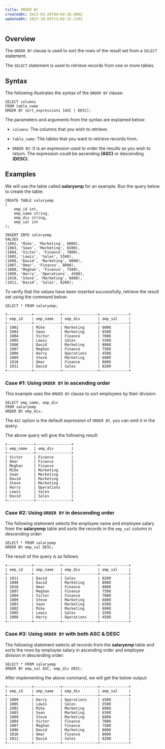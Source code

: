 ```yaml
---
title: ORDER BY
createdAt: 2023-03-28T04:04:36.000Z
updatedAt: 2023-10-09T13:02:32.129Z
---
```


## **Overview**

The `ORDER BY` clause is used to sort the rows of the result set from a `SELECT` statement.

<Note>The `SELECT` statement is used to retrieve records from one or more tables.</Note>

## **Syntax**

The following illustrates the syntax of the `ORDER BY` clause:

```pgsql
SELECT columns
FROM table_name
ORDER BY sort_expression1 [ASC | DESC];
```

The parameters and arguments from the syntax are explained below:

*   `columns`: The columns that you wish to retrieve.

*   `table_name`: The tables that you want to retrieve records from.&#x20;

*   `ORDER BY`: It is an expression used to order the results as you wish to return. The expression could be ascending **(ASC)** or descending **(DESC)**.&#x20;

## **Examples**

We will use the table called **salaryemp** for an example. Run the query below to create the table:

```pgsql
CREATE TABLE salaryemp  
(  
    emp_id int,
    emp_name string,   
    emp_div string,   
    emp_sal int
);  

INSERT INTO salaryemp   
VALUES
(1002, 'Mike', 'Marketing', 6000),  
(1003, 'Sean', 'Marketing', 6500),  
(1004, 'Victor', 'Finance', 7000),  
(1005, 'Lewis', 'Sales', 5500),  
(1006, 'David', 'Marketing', 8000),
(1007, 'Omar', 'Finance', 8000),
(1008, 'Meghan', 'Finance', 7500),  
(1009, 'Harry', 'Operations', 4500),  
(1010, 'Steve', 'Marketing', 6800),   
(1011, 'David', 'Sales', 8200);
```

To verify that the values have been inserted successfully, retrieve the result set using the command below:&#x20;

```pgsql
SELECT * FROM salaryemp;
```

```pgsql
+-----------+------------+----------------+-------------+
| emp_id    | emp_name   | emp_div        | emp_sal     |
+-----------+------------+----------------+-------------+
| 1002      | Mike       | Marketing      | 6000        | 
| 1003      | Sean       | Marketing      | 6500        |
| 1004      | Victor     | Finance        | 7000        |
| 1005      | Lewis      | Sales          | 5500        |
| 1006      | David      | Marketing      | 8000        |
| 1007      | Meghan     | Finance        | 7500        |
| 1008      | Harry      | Operations     | 4500        |
| 1009      | Steve      | Marketing      | 6800        |
| 1010      | Omar       | Finance        | 8000        |
| 1011      | David      | Sales          | 8200        |
+-----------+------------+----------------+-------------+
```

### **Case #1: Using **`ORDER BY`** in ascending order**

This example uses the `ORDER BY` clause to sort employees by their division:

```pgsql
SELECT emp_name, emp_div
FROM salaryemp
ORDER BY emp_div;
```

<Info>The `ASC` option is the default expression of `ORDER BY`, you can omit it in the query.</Info>

The above query will give the following result:

```pgsql
+------------+----------------+
| emp_name   | emp_div        |
+------------+----------------+
| Victor     | Finance        |
| Omar       | Finance        |
| Meghan     | Finance        |
| Mike       | Marketing      |
| Sean       | Marketing      |
| David      | Marketing      |
| Steve      | Marketing      |
| Harry      | Operations     |
| Lewis      | Sales          |
| David      | Sales          |
+------------+----------------+
```

### **Case #2: Using **`ORDER BY`** in descending order**

The following statement selects the employee name and employee salary from the **salaryemp** table and sorts the records in the `emp_sal` column in descending order:

```pgsql
SELECT * FROM salaryemp
ORDER BY emp_sal DESC;
```

The result of the query is as follows:

```pgsql
+-----------+------------+----------------+-------------+
| emp_id    | emp_name   | emp_div        | emp_sal     |
+-----------+------------+----------------+-------------+
| 1011      | David      | Sales          | 8200        |
| 1006      | David      | Marketing      | 8000        |
| 1010      | Omar       | Finance        | 8000        |
| 1007      | Meghan     | Finance        | 7500        |
| 1004      | Victor     | Finance        | 7000        |
| 1009      | Steve      | Marketing      | 6800        |
| 1003      | Sean       | Marketing      | 6500        |
| 1002      | Mike       | Marketing      | 6000        | 
| 1005      | Lewis      | Sales          | 5500        |
| 1008      | Harry      | Operations     | 4500        |
+-----------+------------+----------------+-------------+
```

### **Case #3: Using **`ORDER BY`** with both ASC & DESC**

The following statement selects all records from the **salaryemp** table and sorts the rows by employee salary in ascending order and employee division in descending order:

```pgsql
SELECT * FROM salaryemp
ORDER BY emp_sal ASC, emp_div DESC;
```

After implementing the above command, we will get the below output:

```pgsql
+-----------+------------+----------------+-------------+
| emp_id    | emp_name   | emp_div        | emp_sal     |
+-----------+------------+----------------+-------------+
| 1009      | Harry      | Operations     | 4500        |
| 1005      | Lewis      | Sales          | 5500        |
| 1002      | Mike       | Marketing      | 6000        |
| 1003      | Sean       | Marketing      | 6500        |
| 1009      | Steve      | Marketing      | 6800        |
| 1004      | Victor     | Finance        | 7000        |
| 1007      | Meghan     | Finance        | 7500        |
| 1006      | David      | Marketing      | 8000        |
| 1010      | Omar       | Finance        | 8000        |
| 1011      | David      | Sales          | 8200        |
+-----------+------------+----------------+-------------+
```

